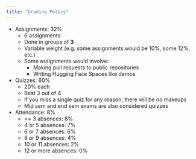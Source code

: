 ```yaml
---
title: "Grading Policy"
---
```


- Assignments: 32%
    - 6 assignments
    - Done in groups of **3** 
    - Variable weight (e.g. some assignments would be 10%, some 12%, etc.)
    - Some assignments would involve:
        - Making pull requests to public repositories
        - Writing Hugging Face Spaces like demos

- Quizzes: 60%
    - 20% each
    - Best 3 out of 4
    - If you miss a single quiz for any reason, there will be no makeups
    - Mid sem and end sem exams are also considered quizzes


- Attendance: 8%
    - <= 3 absences: 8%
    - 4 or 5 absences: 7%
    - 6 or 7 absences: 6%
    - 8 or 9 absences: 4%
    - 10 or 11 absences: 2%
    - 12 or more absences: 0% 
